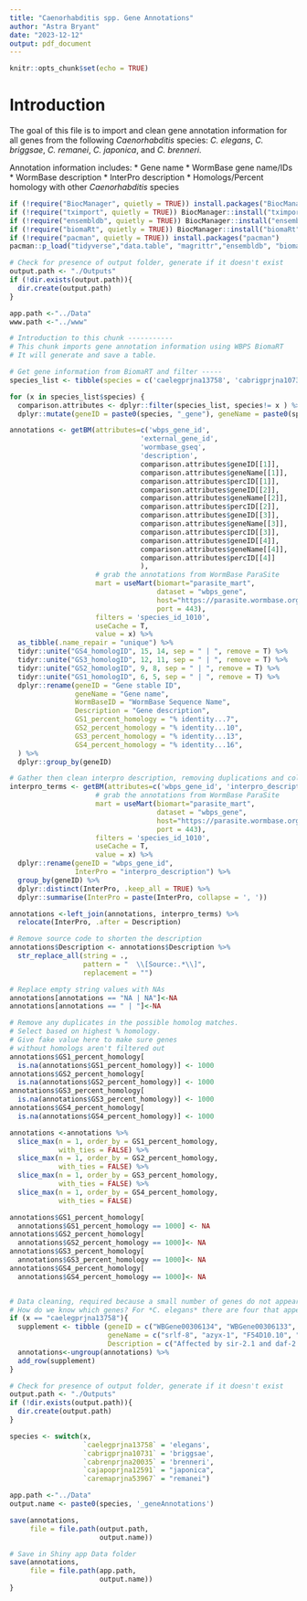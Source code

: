 ```yaml
---
title: "Caenorhabditis spp. Gene Annotations"
author: "Astra Bryant"
date: "2023-12-12"
output: pdf_document
---
```


```r
knitr::opts_chunk$set(echo = TRUE)
```

# Introduction
The goal of this file is to import and clean gene annotation information for all genes from the following *Caenorhabditis*  species: *C. elegans*, *C. briggsae*, *C. remanei*, *C. japonica*, and *C. brenneri*.

Annotation information includes:
  * Gene name
  * WormBase gene name/IDs
  * WormBase description
  * InterPro description
  * Homologs/Percent homology with other *Caenorhabditis* species  

```r
if (!require("BiocManager", quietly = TRUE)) install.packages("BiocManager")
if (!require("tximport", quietly = TRUE)) BiocManager::install("tximport", ask = FALSE)
if (!require("ensembldb", quietly = TRUE)) BiocManager::install("ensembldb", ask = FALSE)
if (!require("biomaRt", quietly = TRUE)) BiocManager::install("biomaRt", ask = FALSE)
if (!require("pacman", quietly = TRUE)) install.packages("pacman")
pacman::p_load("tidyverse","data.table", "magrittr","ensembldb", "biomaRt", "knitr")

# Check for presence of output folder, generate if it doesn't exist
output.path <- "./Outputs"
if (!dir.exists(output.path)){
  dir.create(output.path)
}

app.path <-"../Data"
www.path <-"../www"
```

```r
# Introduction to this chunk -----------
# This chunk imports gene annotation information using WBPS BiomaRT
# It will generate and save a table.

# Get gene information from BiomaRT and filter -----
species_list <- tibble(species = c('caelegprjna13758', 'cabrigprjna10731', 'cabrenprjna20035', 'caremaprjna53967', 'cajapoprjna12591'))

for (x in species_list$species) {
  comparison.attributes <- dplyr::filter(species_list, species!= x ) %>%
  dplyr::mutate(geneID = paste0(species, "_gene"), geneName = paste0(species, "_gene_name"), percID = paste0(species, "_homolog_perc_id"))

annotations <- getBM(attributes=c('wbps_gene_id', 
                                'external_gene_id',
                                'wormbase_gseq',
                                'description',
                                comparison.attributes$geneID[[1]],
                                comparison.attributes$geneName[[1]],
                                comparison.attributes$percID[[1]],
                                comparison.attributes$geneID[[2]],
                                comparison.attributes$geneName[[2]],
                                comparison.attributes$percID[[2]],
                                comparison.attributes$geneID[[3]],
                                comparison.attributes$geneName[[3]],
                                comparison.attributes$percID[[3]],
                                comparison.attributes$geneID[[4]],
                                comparison.attributes$geneName[[4]],
                                comparison.attributes$percID[[4]]
                                ),
                     # grab the annotations from WormBase ParaSite
                     mart = useMart(biomart="parasite_mart", 
                                    dataset = "wbps_gene", 
                                    host="https://parasite.wormbase.org", 
                                    port = 443),
                     filters = 'species_id_1010',
                     useCache = T,
                     value = x) %>%
  as_tibble(.name_repair = "unique") %>%
  tidyr::unite("GS4_homologID", 15, 14, sep = " | ", remove = T) %>%
  tidyr::unite("GS3_homologID", 12, 11, sep = " | ", remove = T) %>%
  tidyr::unite("GS2_homologID", 9, 8, sep = " | ", remove = T) %>%
  tidyr::unite("GS1_homologID", 6, 5, sep = " | ", remove = T) %>%
  dplyr::rename(geneID = "Gene stable ID",
                geneName = "Gene name",
                WormBaseID = "WormBase Sequence Name",
                Description = "Gene description",
                GS1_percent_homology = "% identity...7",
                GS2_percent_homology = "% identity...10",
                GS3_percent_homology = "% identity...13",
                GS4_percent_homology = "% identity...16",
  ) %>%
  dplyr::group_by(geneID)

# Gather then clean interpro description, removing duplications and collapsing to one line
interpro_terms <- getBM(attributes=c('wbps_gene_id', 'interpro_description'),
                     # grab the annotations from WormBase ParaSite
                     mart = useMart(biomart="parasite_mart", 
                                    dataset = "wbps_gene", 
                                    host="https://parasite.wormbase.org", 
                                    port = 443),
                     filters = 'species_id_1010',
                     useCache = T,
                     value = x) %>%
  dplyr::rename(geneID = "wbps_gene_id",
                InterPro = "interpro_description") %>%
  group_by(geneID) %>%
  dplyr::distinct(InterPro, .keep_all = TRUE) %>%
  dplyr::summarise(InterPro = paste(InterPro, collapse = ', '))

annotations <-left_join(annotations, interpro_terms) %>%
  relocate(InterPro, .after = Description)

# Remove source code to shorten the description
annotations$Description <- annotations$Description %>%
  str_replace_all(string = ., 
                  pattern = "  \\[Source:.*\\]", 
                  replacement = "")

# Replace empty string values with NAs
annotations[annotations == "NA | NA"]<-NA
annotations[annotations == " | "]<-NA

# Remove any duplicates in the possible homolog matches. 
# Select based on highest % homology.
# Give fake value here to make sure genes 
# without homologs aren't filtered out
annotations$GS1_percent_homology[
  is.na(annotations$GS1_percent_homology)] <- 1000 
annotations$GS2_percent_homology[
  is.na(annotations$GS2_percent_homology)] <- 1000
annotations$GS3_percent_homology[
  is.na(annotations$GS3_percent_homology)] <- 1000
annotations$GS4_percent_homology[
  is.na(annotations$GS4_percent_homology)] <- 1000

annotations <-annotations %>%
  slice_max(n = 1, order_by = GS1_percent_homology, 
            with_ties = FALSE) %>%
  slice_max(n = 1, order_by = GS2_percent_homology, 
            with_ties = FALSE) %>%
  slice_max(n = 1, order_by = GS3_percent_homology, 
            with_ties = FALSE) %>%
  slice_max(n = 1, order_by = GS4_percent_homology, 
            with_ties = FALSE)

annotations$GS1_percent_homology[
  annotations$GS1_percent_homology == 1000] <- NA
annotations$GS2_percent_homology[
  annotations$GS2_percent_homology == 1000]<- NA
annotations$GS3_percent_homology[
  annotations$GS3_percent_homology == 1000]<- NA
annotations$GS4_percent_homology[
  annotations$GS4_percent_homology == 1000]<- NA


# Data cleaning, required because a small number of genes do not appear in the BioMaRT database. Their information needs to be added.
# How do we know which genes? For *C. elegans* there are four that appear in the modENCODE RNA-seq dataset that do not have corresponding annotations. We are adding those. 
if (x == "caelegprjna13758"){
  supplement <- tibble (geneID = c("WBGene00306134", "WBGene00306133", "WBGene00306132", "WBGene00306131"),
                        geneName = c("srlf-8", "azyx-1", "F54D10.10", "Y34B4A.20"), 
                        Description = c("Affected by sir-2.1 and daf-2 according to microarray. Affected by Chlorpyrifos, dafa#1 and Sirolimus according to microarray.", "Is affected by sir-2.1 based on microarray studies.", "Affected by dpy-9, dpy-10, fbf-1, tdp-1, oga-1, ogt-1, pmk-1 and dnj-14 according to microarray. Affected by Quercetin, Hydrolyzable Tannins, paraquat, Colistin and triclosan according to microarray.", NA))
  annotations<-ungroup(annotations) %>%
  add_row(supplement)
}

# Check for presence of output folder, generate if it doesn't exist
output.path <- "./Outputs"
if (!dir.exists(output.path)){
  dir.create(output.path)
}

species <- switch(x,
                  `caelegprjna13758` = 'elegans',
                  `cabrigprjna10731` = 'briggsae',
                  `cabrenprjna20035` = 'brenneri',
                  `cajapoprjna12591` = "japonica",
                  `caremaprjna53967` = "remanei")

app.path <-"../Data"
output.name <- paste0(species, '_geneAnnotations')

save(annotations,
     file = file.path(output.path,
                      output.name))

# Save in Shiny app Data folder
save(annotations,
     file = file.path(app.path,
                      output.name))
}




```
